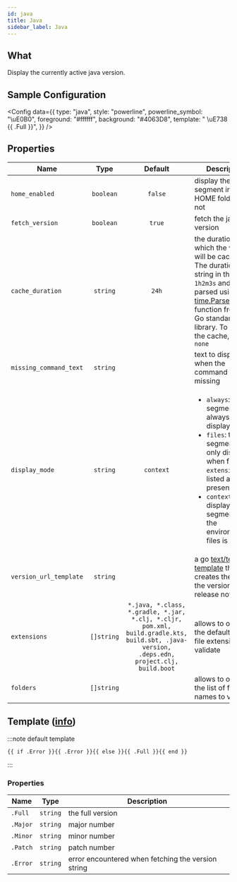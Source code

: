 ```yaml
---
id: java
title: Java
sidebar_label: Java
---
```


## What

Display the currently active java version.

## Sample Configuration


<Config
  data={{
    type: "java",
    style: "powerline",
    powerline_symbol: "\uE0B0",
    foreground: "#ffffff",
    background: "#4063D8",
    template: " \uE738 {{ .Full }}",
  }}
/>

## Properties

| Name                   |    Type    |                                                                  Default                                                                   | Description                                                                                                                                                                                                                          |
| ---------------------- | :--------: | :----------------------------------------------------------------------------------------------------------------------------------------: | ------------------------------------------------------------------------------------------------------------------------------------------------------------------------------------------------------------------------------------ |
| `home_enabled`         | `boolean`  |                                                                  `false`                                                                   | display the segment in the HOME folder or not                                                                                                                                                                                        |
| `fetch_version`        | `boolean`  |                                                                   `true`                                                                   | fetch the java version                                                                                                                                                                                                               |
| `cache_duration`       |  `string`  |                                                                   `24h`                                                                    | the duration for which the version will be cached. The duration is a string in the format `1h2m3s` and is parsed using the [time.ParseDuration] function from the Go standard library. To disable the cache, use `none`              |
| `missing_command_text` |  `string`  |                                                                                                                                            | text to display when the command is missing                                                                                                                                                                                          |
| `display_mode`         |  `string`  |                                                                 `context`                                                                  | <ul><li>`always`: the segment is always displayed</li><li>`files`: the segment is only displayed when file `extensions` listed are present</li><li>`context`: displays the segment when the environment or files is active</li></ul> |
| `version_url_template` |  `string`  |                                                                                                                                            | a go [text/template][go-text-template] [template][templates] that creates the URL of the version info / release notes                                                                                                                |
| `extensions`           | `[]string` | `*.java, *.class, *.gradle, *.jar, *.clj, *.cljr, pom.xml, build.gradle.kts, build.sbt, .java-version, .deps.edn, project.clj, build.boot` | allows to override the default list of file extensions to validate                                                                                                                                                                   |
| `folders`              | `[]string` |                                                                                                                                            | allows to override the list of folder names to validate                                                                                                                                                                              |

## Template ([info][templates])

:::note default template

```template
{{ if .Error }}{{ .Error }}{{ else }}{{ .Full }}{{ end }}
```

:::

### Properties

| Name     | Type     | Description                                        |
| -------- | -------- | -------------------------------------------------- |
| `.Full`  | `string` | the full version                                   |
| `.Major` | `string` | major number                                       |
| `.Minor` | `string` | minor number                                       |
| `.Patch` | `string` | patch number                                       |
| `.Error` | `string` | error encountered when fetching the version string |

[go-text-template]: https://golang.org/pkg/text/template/
[templates]: configuration/templates.mdx
[time.ParseDuration]: https://golang.org/pkg/time/#ParseDuration
